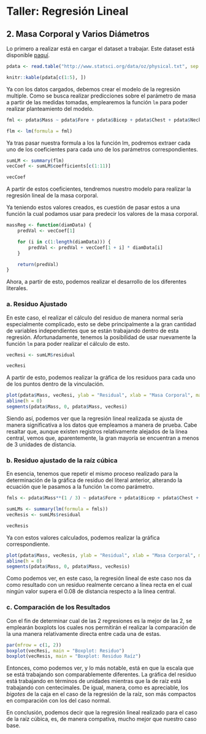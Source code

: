 # Taller: Regresión Lineal

## 2. Masa Corporal y Varios Diámetros

Lo primero a realizar está en cargar el dataset a trabajar. Este dataset está disponible [paquí](http//www.stpatsci.org/data/oz/physical.txt).

```r
pdata <- read.table("http://www.statsci.org/data/oz/physical.txt", sep = "\t", header = TRUE)
```
```r
knitr::kable(pdata[c(1:5), ])
```

Ya con los datos cargados, debemos crear el modelo de la regresión multiple. Como se busca realizar predicciones sobre el parámetro de masa a partir de las medidas tomadas, emplearemos la función `lm` para poder realizar planteamiento del modelo.


```r
fml <- pdata$Mass ~ pdata$Fore + pdata$Bicep + pdata$Chest + pdata$Neck + pdata$Shoulder + pdata$Waist + pdata$Height + pdata$Calf + pdata$Thigh + pdata$Head

flm <- lm(formula = fml)
```

Ya tras pasar nuestra formula a los la función lm, podremos extraer cada uno de los coeficientes para cada uno de los parámetros correspondientes.

```r
sumLM <- summary(flm)
vecCoef <- sumLM$coefficients[c(1:11)]
```

```r
vecCoef
```

A partir de estos coeficientes, tendremos nuestro modelo para realizar la regresión lineal de la masa corporal.

\begin{equation}
    Mass = -69.517 +  1.781 \cdot Fore + 0.155 \cdot Bicep + 0.189 \cdot Chest -0.481 \cdot Neck -0.0293 \cdot Shoulder 
\end{equation}
    
\begin{equation}
    + 0.661 \cdot Waist + 0.317 \cdot Height + 0.445 \cdot Calf + 0.297 \cdot Thigh -0.919 \cdot Head
\end{equation}

Ya teniendo estos valores creados, es cuestión de pasar estos a una función la cual podamos usar para predecir los valores de la masa corporal.

```r
massReg <- function(diamData) {
    predVal <- vecCoef[1]

    for (i in c(1:length(diamData))) {
        predVal <- predVal + vecCoef[1 + i] * diamData[i]
    }

    return(predVal)
}
```

Ahora, a partir de esto, podemos realizar el desarrollo de los diferentes literales.

### a. Residuo Ajustado

En este caso, el realizar el cálculo del residuo de manera normal sería especialmente complicado, esto se debe principalmente a la gran cantidad de variables independientes que se están trabajando dentro de esta regresión. Afortunadamente, tenemos la posibilidad de usar nuevamente la función `lm` para poder realizar el cálculo de esto.

```r
vecResi <- sumLM$residual
```
```r
vecResi
```

A partir de esto, podemos realizar la gráfica de los residuos para cada uno de los puntos dentro de la vinculación.

```r
plot(pdata$Mass, vecResi, ylab = "Residual", xlab = "Masa Corporal", main = "Residuo de la regresión lineal")
abline(h = 0)
segments(pdata$Mass, 0, pdata$Mass, vecResi)
```

Siendo así, podemos ver que la regresión lineal realizada se ajusta de manera significativa a los datos que empleamos a manera de prueba. Cabe resaltar que, aunque existen registros relativamente alejados de la línea central, vemos que, aparentemente, la gran mayoría se encuentran a menos de 3 unidades de distancia.

### b. Residuo ajustado de la raíz cúbica

En esencia, tenemos que repetir el mismo proceso realizado para la determinación de la gráfica de residuo del literal anterior, alterando la ecuación que le pasamos a la función `lm` como parámetro.

```r
fmls <- pdata$Mass**(1 / 3) ~ pdata$Fore + pdata$Bicep + pdata$Chest + pdata$Neck + pdata$Shoulder + pdata$Waist + pdata$Height + pdata$Calf + pdata$Thigh + pdata$Head

sumLMs <- summary(lm(formula = fmls))
vecResis <- sumLMs$residual
```
```r
vecResis
```

Ya con estos valores calculados, podemos realizar la gráfica correspondiente.

```r
plot(pdata$Mass, vecResis, ylab = "Residual", xlab = "Masa Corporal", main = "Residuo de la regresión lineal de la raíz cúbica")
abline(h = 0)
segments(pdata$Mass, 0, pdata$Mass, vecResis)
```

Como podemos ver, en este caso, la regresión lineal de este caso nos da como resultado con un residuo realmente cercano a línea recta en el cual ningún valor supera el 0.08 de distancia respecto a la línea central.

### c. Comparación de los Resultados

Con el fin de determinar cual de las 2 regresiones es la mejor de las 2, se emplearán boxplots los cuales nos permitirán el realizar la comparación de la una manera relativamente directa entre cada una de estas.

```r
par(mfrow = c(1, 2))
boxplot(vecResi, main = "Boxplot: Residuo")
boxplot(vecResis, main = "Boxplot: Residuo Raíz")
```

Entonces, como podemos ver, y lo más notable, está en que la escala que se está trabajando son comparablemente diferentes. La gráfica del residuo está trabajando en términos de unidades mientras que la de raíz está trabajando con centecimales. De igual, manera, como es apreciable, los _bigotes_ de la caja en el caso de la regresión de la raíz, son más compactos en comparación con los del caso normal. 

En conclusión, podemos decir que la regresión lineal realizado para el caso de la raíz cúbica, es, de manera compativa, mucho mejor que nuestro caso base.